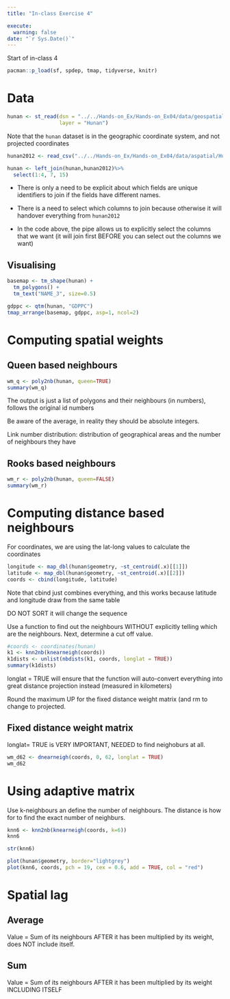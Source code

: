```yaml
---
title: "In-class Exercise 4"

execute:
  warning: false
date: "`r Sys.Date()`"
---
```


Start of in-class 4

```r
pacman::p_load(sf, spdep, tmap, tidyverse, knitr)
```

# Data

```r
hunan <- st_read(dsn = "../../Hands-on_Ex/Hands-on_Ex04/data/geospatial", 
                 layer = "Hunan")
```

::: callout-note
Note that the `hunan` dataset is in the geographic coordinate system, and not projected coordinates
:::

```r
hunan2012 <- read_csv("../../Hands-on_Ex/Hands-on_Ex04/data/aspatial/Hunan_2012.csv")
```

```r
hunan <- left_join(hunan,hunan2012)%>%
  select(1:4, 7, 15)
```

::: callout-note
-   There is only a need to be explicit about which fields are unique identifiers to join if the fields have different names.

-   There is a need to select which columns to join because otherwise it will handover everything from `hunan2012`

-   In the code above, the pipe allows us to explicitly select the columns that we want (it will join first BEFORE you can select out the columns we want)
:::

## Visualising

```r
basemap <- tm_shape(hunan) +
  tm_polygons() +
  tm_text("NAME_3", size=0.5)

gdppc <- qtm(hunan, "GDPPC")
tmap_arrange(basemap, gdppc, asp=1, ncol=2)
```

# Computing spatial weights

## Queen based neighbours

```r
wm_q <- poly2nb(hunan, queen=TRUE)
summary(wm_q)
```

::: callout-note
The output is just a list of polygons and their neighbours (in numbers), follows the original id numbers

Be aware of the average, in reality they should be absolute integers.

Link number distribution: distribution of geographical areas and the number of neighbours they have
:::

## Rooks based neighbours

```r
wm_r <- poly2nb(hunan, queen=FALSE)
summary(wm_r)
```

# Computing distance based neighbours

For coordinates, we are using the lat-long values to calculate the coordinates

```r
longitude <- map_dbl(hunan$geometry, ~st_centroid(.x)[[1]])
latitude <- map_dbl(hunan$geometry, ~st_centroid(.x)[[2]])
coords <- cbind(longitude, latitude)
```

::: callout-note
Note that cbind just combines everything, and this works because latitude and longitude draw from the same table

DO NOT SORT it will change the sequence
:::

Use a function to find out the neighbours WITHOUT explicitly telling which are the neighbours. Next, determine a cut off value.

```r
#coords <- coordinates(hunan)
k1 <- knn2nb(knearneigh(coords))
k1dists <- unlist(nbdists(k1, coords, longlat = TRUE))
summary(k1dists)
```

::: callout-note
longlat = TRUE will ensure that the function will auto-convert everything into great distance projection instead (measured in kilometers)
:::

Round the maximum UP for the fixed distance weight matrix (and rm to change to projected.

## Fixed distance weight matrix

longlat= TRUE is VERY IMPORTANT, NEEDED to find neighoburs at all.

```r
wm_d62 <- dnearneigh(coords, 0, 62, longlat = TRUE)
wm_d62
```

# Using adaptive matrix

Use k-neighbours an define the number of neighbours. The distance is how for to find the exact number of neighburs.

```r
knn6 <- knn2nb(knearneigh(coords, k=6))
knn6
```

```r
str(knn6)
```

```r
plot(hunan$geometry, border="lightgrey")
plot(knn6, coords, pch = 19, cex = 0.6, add = TRUE, col = "red")
```

# Spatial lag

## Average

Value = Sum of its neighbours AFTER it has been multiplied by its weight, does NOT include itself.

## Sum

Value = Sum of its neighbours AFTER it has been multiplied by its weight INCLUDING ITSELF
